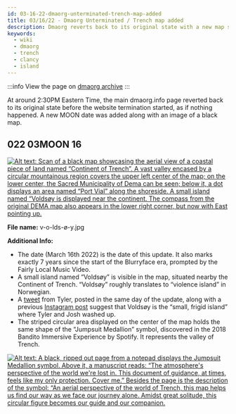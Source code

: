 ```yaml
---
id: 03-16-22-dmaorg-unterminated-trench-map-added
title: 03/16/22 - Dmaorg Unterminated / Trench map added
description: Dmaorg reverts back to its original state with a new map showcasing the continent of Trench and a small island named Voldsøy.
keywords:
  - wiki
  - dmaorg
  - trench
  - clancy
  - island
---
```


:::info
View the page on [dmaorg archive](https://www.dmaorg.site/031622/found/15398642_14/clancy.html)
:::

At around 2:30PM Eastern Time, the main dmaorg.info page reverted back to its original state before the website termination started, as if nothing happened. A new MOON date was added along with an image of a black map.

## 022 03MOON 16

[![Alt text: Scan of a black map showcasing the aerial view of a coastal piece of land named “Continent of Trench”. A vast valley encased by a circular mountainous region covers the upper left center of the map; on the lower center, the Sacred Municipality of Dema can be seen; below it, a dot displays an area named “Port Vial” along the shoreside. A small island named “Voldsøy is displayed near the continent. The compass from the original DEMA map also appears in the lower right corner, but now with East pointing up.](./assets/v-o-lds-ø-y.jpg)](./assets/v-o-lds-ø-y.jpg)

**File name:** v-o-lds-ø-y.jpg

**Additional Info:**

- The date (March 16th 2022) is the date of this update. It also marks exactly 7 years since the start of the Blurryface era, prompted by the Fairly Local Music Video.
- A small island named “Voldsøy” is visible in the map, situated nearby the Continent of Trench. “Voldsøy” roughly translates to “violence island” in Norwegian.
- A [tweet](https://twitter.com/tylerrjoseph/status/1504217893336231950) from Tyler, posted in the same day of the update, along with a previous [Instagram post](https://www.instagram.com/p/Ca52_GVu_lI) suggest that Voldsøy is the “small, frigid island” where Tyler and Josh washed up.
- The striped circular area displayed on the center of the map holds the same shape of the “Jumpsuit Medallion” symbol, discovered in the 2018 Bandito Immersive Experience by Spotify. It represents the valley of Trench.

[![Alt text: A black, ripped out page from a notepad displays the Jumpsuit Medallion symbol. Above it, a manuscript reads: “The atmosphere's perspective of the world we're lost in. This document of guidance, at times, feels like my only protection. Cover me.” Besides the page is the description of the symbol: “An aerial perspective of the world of Trench, this map helps us find our way as we face our journey alone. Amidst great solitude, this circular figure becomes our guide and our companion.](./assets/jumpsuit-medallion.jpg)](./assets/jumpsuit-medallion.jpg)
